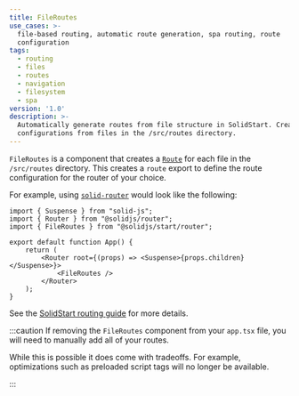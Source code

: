 ```yaml
---
title: FileRoutes
use_cases: >-
  file-based routing, automatic route generation, spa routing, route
  configuration
tags:
  - routing
  - files
  - routes
  - navigation
  - filesystem
  - spa
version: '1.0'
description: >-
  Automatically generate routes from file structure in SolidStart. Create route
  configurations from files in the /src/routes directory.
---
```


`FileRoutes` is a component that creates a [`Route`](/solid-router/reference/components/route) for each file in the `/src/routes` directory.
This creates a `route` export to define the route configuration for the router of your choice.

For example, using [`solid-router`](/solid-router) would look like the following:

```tsx {7-9} title="app.tsx"
import { Suspense } from "solid-js";
import { Router } from "@solidjs/router";
import { FileRoutes } from "@solidjs/start/router";

export default function App() {
	return (
		<Router root={(props) => <Suspense>{props.children}</Suspense>}>
			<FileRoutes />
		</Router>
	);
}
```

See the [SolidStart routing guide](/solid-start/building-your-application/routing) for more details.

:::caution
If removing the `FileRoutes` component from your `app.tsx` file, you will need to manually add all of your routes.

While this is possible it does come with tradeoffs.
For example, optimizations such as preloaded script tags will no longer be available.

:::
